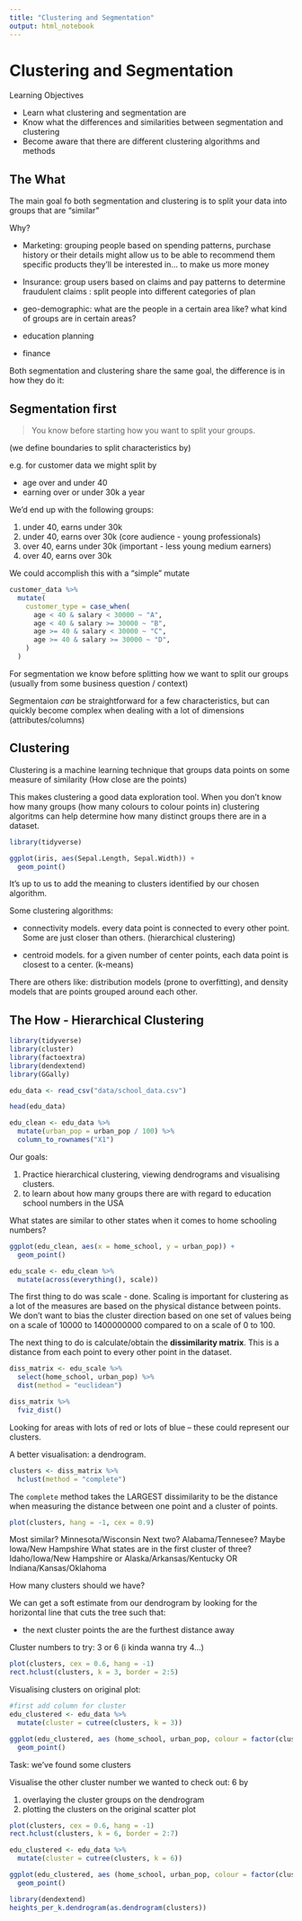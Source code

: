 ```yaml
---
title: "Clustering and Segmentation"
output: html_notebook
---
```


# Clustering and Segmentation

Learning Objectives

- Learn what clustering and segmentation are
- Know what the differences and similarities between segmentation and clustering
- Become aware that there are different clustering algorithms and methods

## The What

The main goal fo both segmentation and clustering is to split your data into groups that are "similar"

Why?

- Marketing: grouping people based on spending patterns, purchase history or their details might allow us to be able to recommend them specific products they'll be interested in... to make us more money

- Insurance: group users based on claims and pay patterns to determine fraudulent claims
          : split people into different categories of plan
          
- geo-demographic: what are the people in a certain area like? what kind of groups are in certain areas?

- education planning

- finance

Both segmentation and clustering share the same goal, the difference is in how they do it:

## Segmentation first

> You know before starting how you want to split your groups.

(we define boundaries to split characteristics by)

e.g. for customer data we might split by

- age over and under 40
- earning over or under 30k a year

We'd end up with the following groups:

1. under 40, earns under 30k
2. under 40, earns over 30k           (core audience - young professionals)
3. over 40, earns under 30k           (important - less young medium earners)
4. over 40, earns over 30k

We could accomplish this with a "simple" mutate

```r
customer_data %>% 
  mutate(
    customer_type = case_when(
      age < 40 & salary < 30000 ~ "A",
      age < 40 & salary >= 30000 ~ "B",
      age >= 40 & salary < 30000 ~ "C",
      age >= 40 & salary >= 30000 ~ "D",
    )
  )
```

For segmentation we know before splitting how we want to split our groups (usually from some business question / context)

Segmentaion *can* be straightforward for a few characteristics, but can quickly become complex when dealing with a lot of dimensions (attributes/columns)

## Clustering

Clustering is a machine learning technique that groups data points on some measure of similarity (How close are the points)

This makes clustering a good data exploration tool. When you don't know how many groups (how many colours to colour points in) clustering algoritms can help determine how many distinct groups there are in a dataset.

```r
library(tidyverse)

ggplot(iris, aes(Sepal.Length, Sepal.Width)) +
  geom_point()
```

It's up to us to add the meaning to clusters identified by our chosen algorithm.

Some clustering algorithms:

- connectivity models. every data point is connected to every other point. Some are just closer than others. (hierarchical clustering)

- centroid models. for a given number of center points, each data point is closest to a center. (k-means)

There are others like: distribution models (prone to overfitting), and density models that are points grouped around each other.

## The How - Hierarchical Clustering

```r
library(tidyverse)
library(cluster)
library(factoextra)
library(dendextend)
library(GGally)
```
```r
edu_data <- read_csv("data/school_data.csv")
```
```r
head(edu_data)
```

```r
edu_clean <- edu_data %>% 
  mutate(urban_pop = urban_pop / 100) %>% 
  column_to_rownames("X1")
```

Our goals:

1. Practice hierarchical clustering, viewing dendrograms and visualising clusters.
2. to learn about how many groups there are with regard to education school numbers in the USA

What states are similar to other states when it comes to home schooling numbers?

```r
ggplot(edu_clean, aes(x = home_school, y = urban_pop)) +
  geom_point()
```

```r
edu_scale <- edu_clean %>% 
  mutate(across(everything(), scale))
```

The first thing to do was scale - done. Scaling is important for clustering as a lot of the measures are based on the physical distance between points. We don't want to bias the cluster direction based on one set of values being on a scale of 10000 to 1400000000 compared to on a scale of 0 to 100.

The next thing to do is calculate/obtain the **dissimilarity matrix**. This is a distance from each point to every other point in the dataset.

```r
diss_matrix <- edu_scale %>% 
  select(home_school, urban_pop) %>% 
  dist(method = "euclidean")
```

```r
diss_matrix %>% 
  fviz_dist()
```

Looking for areas with lots of red or lots of blue -- these could represent our clusters.

A better visualisation: a dendrogram.

```r
clusters <- diss_matrix %>% 
  hclust(method = "complete")
```

The `complete` method takes the LARGEST dissimilarity to be the distance when measuring the distance between one point and a cluster of points. 

```r
plot(clusters, hang = -1, cex = 0.9)
```

Most similar? Minnesota/Wisconsin
Next two? Alabama/Tennesee? Maybe Iowa/New Hampshire
What states are in the first cluster of three? Idaho/Iowa/New Hampshire or Alaska/Arkansas/Kentucky OR Indiana/Kansas/Oklahoma

How many clusters should we have?

We can get a soft estimate from our dendrogram by looking for the horizontal line that cuts the tree such that:

- the next cluster points the are the furthest distance away

Cluster numbers to try:
3 or 6 (i kinda wanna try 4...)

```r
plot(clusters, cex = 0.6, hang = -1)
rect.hclust(clusters, k = 3, border = 2:5)
```
Visualising clusters on original plot:

```r
#first add column for cluster
edu_clustered <- edu_data %>% 
  mutate(cluster = cutree(clusters, k = 3))

ggplot(edu_clustered, aes (home_school, urban_pop, colour = factor(cluster))) +
  geom_point()
```

Task: we've found some clusters

Visualise the other cluster number we wanted to check out: 6 by

1. overlaying the cluster groups on the dendrogram
2. plotting the clusters on the original scatter plot

```r
plot(clusters, cex = 0.6, hang = -1)
rect.hclust(clusters, k = 6, border = 2:7)

edu_clustered <- edu_data %>% 
  mutate(cluster = cutree(clusters, k = 6))

ggplot(edu_clustered, aes (home_school, urban_pop, colour = factor(cluster))) +
  geom_point()
```

```r
library(dendextend)
heights_per_k.dendrogram(as.dendrogram(clusters))
```


